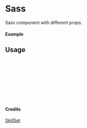 
<Meta of={Sass} title="SkillSet/Sass" />

# Sass

Sass component with different props.

#### Example

<Canvas of={Sass.Primary} />

## Usage

```ts
import { Sass } from "yadl-ui";

const Example = () => {
  return (
      <Sass />
  );
};

export default Example;
```

#### Credits
[SkillSet](https://skillicons.dev)

